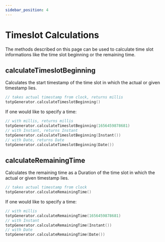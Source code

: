 ```yaml
---
sidebar_position: 4
---
```


# Timeslot Calculations

The methods described on this page can be used to calculate time slot informations like the time slot beginning or the remaining time.

## calculateTimeslotBeginning

Calculates the start timestamp of the time slot in which the actual or given timestamp lies.

```kotlin
// takes actual timestamp from clock, returns millis
totpGenerator.calculateTimeslotBeginning()
```

If one would like to specify a time:

```kotlin
// with millis, returns millis
totpGenerator.calculateTimeslotBeginning(1656459878681)
// with Instant, returns Instant
totpGenerator.calculateTimeslotBeginning(Instant())
// with Date, returns Date
totpGenerator.calculateTimeslotBeginning(Date())
```

## calculateRemainingTime

Calculates the remaining time as a Duration of the time slot in which the actual or given timestamp lies.

```kotlin
// takes actual timestamp from clock
totpGenerator.calculateRemainingTime()
```

If one would like to specify a time:

```kotlin
// with millis
totpGenerator.calculateRemainingTime(1656459878681)
// with Instant
totpGenerator.calculateRemainingTime(Instant())
// with Date
totpGenerator.calculateRemainingTime(Date())
```
